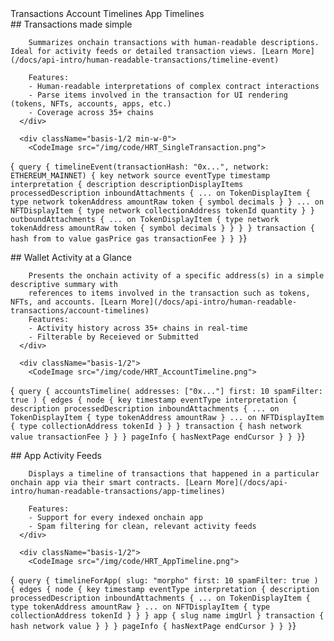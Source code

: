 

<TabGroup>
  <TabList className="md:-mb-10 md:h-10">
    <Tab className="zapper-tab text-lg">Transactions</Tab>
    <Tab className="zapper-tab text-lg">Account Timelines</Tab>
    <Tab className="zapper-tab text-lg">App Timelines</Tab>
  </TabList>

  <TabPanels>
    <TabPanel className="lg:flex gap-8">
      <div className="basis-1/2 md:mt-14">
        ## Transactions made simple

        Summarizes onchain transactions with human-readable descriptions. Ideal for activity feeds or detailed transaction views. [Learn More](/docs/api-intro/human-readable-transactions/timeline-event)

        Features:
        - Human-readable interpretations of complex contract interactions
        - Parse items involved in the transaction for UI rendering (tokens, NFTs, accounts, apps, etc.) 
        - Coverage across 35+ chains
      </div>

      <div className="basis-1/2 min-w-0">
        <CodeImage src="/img/code/HRT_SingleTransaction.png">
{`
query {
  timelineEvent(transactionHash: "0x...", network: ETHEREUM_MAINNET) {
    key
    network
    source
    eventType
    timestamp
    interpretation {
      description
      descriptionDisplayItems
      processedDescription
      inboundAttachments {
        ... on TokenDisplayItem {
          type
          network
          tokenAddress
          amountRaw
          token {
            symbol
            decimals
          }
        }
        ... on NFTDisplayItem {
          type
          network
          collectionAddress
          tokenId
          quantity
        }
      }
      outboundAttachments {
        ... on TokenDisplayItem {
          type
          network
          tokenAddress
          amountRaw
          token {
            symbol
            decimals
          }
        }
      }
    }
    transaction {
      hash
      from
      to
      value
      gasPrice
      gas
      transactionFee
    }
  }
}`}
        </CodeImage>
      </div>
    </TabPanel>
    <TabPanel className="lg:flex gap-8">
      <div className="basis-1/2 md:mt-14">
        ## Wallet Activity at a Glance

        Presents the onchain activity of a specific address(s) in a simple descriptive summary with
        references to items involved in the transaction such as tokens, NFTs, and accounts. [Learn More](/docs/api-intro/human-readable-transactions/account-timelines)
        Features:
        - Activity history across 35+ chains in real-time
        - Filterable by Receieved or Submitted
      </div>

      <div className="basis-1/2">
        <CodeImage src="/img/code/HRT_AccountTimeline.png">
{`
query {
  accountsTimeline(
    addresses: ["0x..."]
    first: 10
    spamFilter: true
  ) {
    edges {
      node {
        key
        timestamp
        eventType
        interpretation {
          description
          processedDescription
          inboundAttachments {
            ... on TokenDisplayItem {
              type
              tokenAddress
              amountRaw
            }
            ... on NFTDisplayItem {
              type
              collectionAddress
              tokenId
            }
          }
        }
        transaction {
          hash
          network
          value
          transactionFee
        }
      }
    }
    pageInfo {
      hasNextPage
      endCursor
    }
  }
}`}
        </CodeImage>
      </div>
    </TabPanel>
    <TabPanel className="lg:flex gap-8">
      <div className="basis-1/2 md:mt-14">
        ## App Activity Feeds

        Displays a timeline of transactions that happened in a particular onchain app via their smart contracts. [Learn More](/docs/api-intro/human-readable-transactions/app-timelines)

        Features:
        - Support for every indexed onchain app
        - Spam filtering for clean, relevant activity feeds
      </div>

      <div className="basis-1/2">
        <CodeImage src="/img/code/HRT_AppTimeline.png">
{`
query {
  timelineForApp(
    slug: "morpho"
    first: 10
    spamFilter: true
  ) {
    edges {
      node {
        key
        timestamp
        eventType
        interpretation {
          description
          processedDescription
          inboundAttachments {
            ... on TokenDisplayItem {
              type
              tokenAddress
              amountRaw
            }
            ... on NFTDisplayItem {
              type
              collectionAddress
              tokenId
            }
          }
        }
        app {
          slug
          name
          imgUrl
        }
        transaction {
          hash
          network
          value
        }
      }
    }
    pageInfo {
      hasNextPage
      endCursor
    }
  }
}`}
        </CodeImage>
      </div>
    </TabPanel>
  </TabPanels>
</TabGroup>